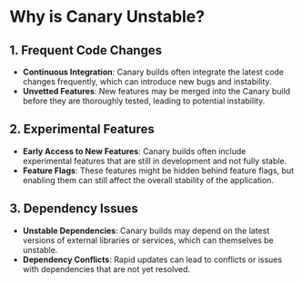 # Why is Canary Unstable?

## 1. Frequent Code Changes
- **Continuous Integration**: Canary builds often integrate the latest code changes frequently, which can introduce new bugs and instability.
- **Unvetted Features**: New features may be merged into the Canary build before they are thoroughly tested, leading to potential instability.

## 2. Experimental Features
- **Early Access to New Features**: Canary builds often include experimental features that are still in development and not fully stable.
- **Feature Flags**: These features might be hidden behind feature flags, but enabling them can still affect the overall stability of the application.

## 3. Dependency Issues
- **Unstable Dependencies**: Canary builds may depend on the latest versions of external libraries or services, which can themselves be unstable.
- **Dependency Conflicts**: Rapid updates can lead to conflicts or issues with dependencies that are not yet resolved.


